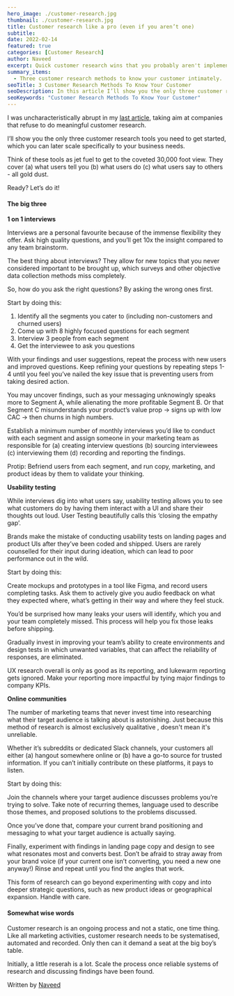 ```yaml
---
hero_image: ./customer-research.jpg
thumbnail: ./customer-research.jpg
title: Customer research like a pro (even if you aren’t one)
subtitle:
date: 2022-02-14
featured: true
categories: [Customer Research]
author: Naveed
excerpt: Quick customer research wins that you probably aren't implementing.
summary_items:
  - Three customer research methods to know your customer intimately.
seoTitle: 3 Customer Research Methods To Know Your Customer
seoDescription: In this article I’ll show you the only three customer research tools you need to get started, which you can scale specifically to your business needs.
seoKeywords: "Customer Research Methods To Know Your Customer"
---
```


I was uncharacteristically abrupt in my [last article](https://double-agency.com/blog/not-knowing-your-customers-killing-you), taking aim at companies that refuse to do meaningful customer research.

I’ll show you the only three customer research tools you need to get started, which you can later scale specifically to your business needs.

Think of these tools as jet fuel to get to the coveted 30,000 foot view. They cover (a) what users tell you (b) what users do (c) what users say to others - all gold dust.

Ready? Let’s do it!

#### **The big three**

**1 on 1 interviews**

Interviews are a personal favourite because of the immense flexibility they offer. Ask high quality questions, and you’ll get 10x the insight compared to any team brainstorm.

The best thing about interviews? They allow for new topics that you never considered important to be brought up, which surveys and other objective data collection methods miss completely.

So, how do you ask the right questions? By asking the wrong ones first.

Start by doing this:

1. Identify all the segments you cater to (including non-customers and churned users)
2. Come up with 8 highly focused questions for each segment
3. Interview 3 people from each segment
4. Get the interviewee to ask you questions

With your findings and user suggestions, repeat the process with new users and improved questions. Keep refining your questions by repeating steps 1-4 until you feel you’ve nailed the key issue that is preventing users from taking desired action.

You may uncover findings, such as your messaging unknowingly speaks more to Segment A, while alienating the more profitable Segment B. Or that Segment C misunderstands your product’s value prop → signs up with low CAC → then churns in high numbers.

Establish a minimum number of monthly interviews you’d like to conduct with each segment and assign someone in your marketing team as responsible for (a) creating interview questions (b) sourcing interviewees (c) interviewing them (d) recording and reporting the findings.

Protip: Befriend users from each segment, and run copy, marketing, and product ideas by them to validate your thinking.

**Usability testing**

While interviews dig into what users say, usability testing allows you to see what customers do by having them interact with a UI and share their thoughts out loud. User Testing beautifully calls this ‘closing the empathy gap’.

Brands make the mistake of conducting usability tests on landing pages and product UIs after they’ve been coded and shipped. Users are rarely counselled for their input during ideation, which can lead to poor performance out in the wild.

Start by doing this:

Create mockups and prototypes in a tool like Figma, and record users completing tasks. Ask them to actively give you audio feedback on what they expected where, what’s getting in their way and where they feel stuck.

You’d be surprised how many leaks your users will identify, which you and your team completely missed. This process will help you fix those leaks before shipping.

Gradually invest in improving your team’s ability to create environments and design tests in which unwanted variables, that can affect the reliability of responses, are eliminated.

UX research overall is only as good as its reporting, and lukewarm reporting gets ignored. Make your reporting more impactful by tying major findings to company KPIs.

**Online communities**

The number of marketing teams that never invest time into researching what their target audience is talking about is astonishing. Just because this method of research is almost exclusively qualitative , doesn't mean it's unreliable.

Whether it’s subreddits or dedicated Slack channels, your customers all either (a) hangout somewhere online or (b) have a go-to source for trusted information. If you can’t initially contribute on these platforms, it pays to listen.

Start by doing this:

Join the channels where your target audience discusses problems you’re trying to solve. Take note of recurring themes, language used to describe those themes, and proposed solutions to the problems discussed.

Once you’ve done that, compare your current brand positioning and messaging to what your target audience is actually saying.

Finally, experiment with findings in landing page copy and design to see what resonates most and converts best. Don’t be afraid to stray away from your brand voice (if your current one isn’t converting, you need a new one anyway!) Rinse and repeat until you find the angles that work.

This form of research can go beyond experimenting with copy and into deeper strategic questions, such as new product ideas or geographical expansion. Handle with care.

#### **Somewhat wise words**

Customer research is an ongoing process and not a static, one time thing. Like all marketing activities, customer research needs to be systematised, automated and recorded. Only then can it demand a seat at the big boy’s table.

Initially, a little reserah is a lot. Scale the process once reliable systems of research and discussing findings have been found.

Written by [Naveed](https://www.linkedin.com/in/naveed-tariq/)
